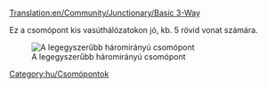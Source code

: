 [[Translation:en/Community/Junctionary/Basic 3-Way]]
{{hu/Csomópontmenü}}

Ez a csomópont kis vasúthálózatokon jó, kb. 5 rövid vonat számára.

[[File:en/3way basic3.png|none|frame|A legegyszerűbb háromirányú csomópont]]

{{hu/Csomópontok tulajdonságai|Olcsó|0|0|0|1|0|0|1|1|0|0|0||Lerobbant vonat az egész csomópontot megállítja.|
*Csak egy vonatot tud egyszerre kezelni (Kivéve, ha [[hu/Manual/Jelzők#Útvonaljelzők|útvonaljelzőt]] használsz).
*Visszahathat. 
}}

[[Category:hu/Csomópontok]]